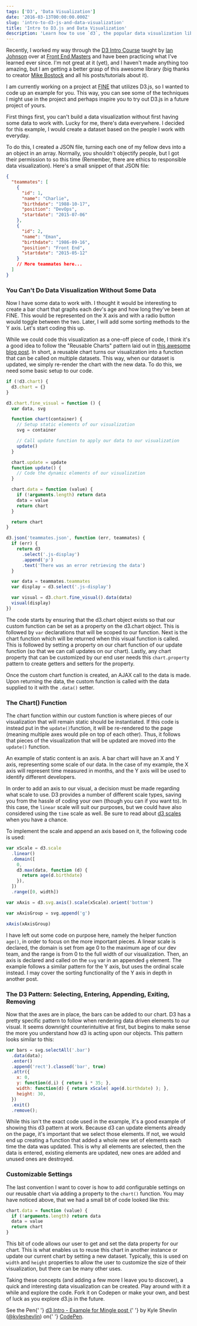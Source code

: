 ```yaml
---
tags: ['D3', 'Data Visualization']
date: '2016-03-13T00:00:00.000Z'
slug: 'intro-to-d3-js-and-data-visualization'
title: 'Intro to D3.js and Data Visualization'
description: 'Learn how to use `d3`, the popular data visualization library.'
---
```


Recently, I worked my way through the [D3 Intro Course](https://frontendmasters.com/courses/interactive-data-visualization-d3-js/) taught by [Ian Johnson](https://twitter.com/enjalot) over at [Front End Masters](https://frontendmaster.com) and have been practicing what I've learned ever since. I'm not great at it (yet), and I haven't made anything too amazing, but I am getting a better grasp of this awesome library (big thanks to creator [Mike Bostock](https://twitter.com/mbostock) and all his posts/tutorials about it).

I am currently working on a project at [FINE](https://wearefine.com) that utilizes D3.js, so I wanted to code up an example for you. This way, you can see some of the techniques I might use in the project and perhaps inspire you to try out D3.js in a future project of yours.

First things first, you can't build a data visualization without first having some data to work with. Lucky for me, there's data everywhere. I decided for this example, I would create a dataset based on the people I work with everyday.

To do this, I created a JSON file, turning each one of my fellow devs into a an object in an array. Normally, you shouldn't objectify people, but I got their permission to so this time (Remember, there are ethics to responsible data visualization). Here's a small snippet of that JSON file:

```json
{
  "teammates": [
    {
      "id": 1,
      "name": "Charlie",
      "birthdate": "1988-10-17",
      "position": "DevOps",
      "startdate": "2015-07-06"
    },
    {
      "id": 2,
      "name": "Eman",
      "birthdate": "1986-09-16",
      "position": "Front End",
      "startdate": "2015-05-12"
    }
    // More teammates here...
  ]
}
```

### You Can't Do Data Visualization Without Some Data

Now I have some data to work with. I thought it would be interesting to create a bar chart that graphs each dev's age and how long they've been at FINE. This would be represented on the X axis and with a radio button would toggle between the two. Later, I will add some sorting methods to the Y axis. Let's start coding this up.

While we could code this visualization as a one-off piece of code, I think it's a good idea to follow the "Reusable Charts" pattern laid out in [this awesome blog post](https://bost.ocks.org/mike/chart/). In short, a reusable chart turns our visualization into a function that can be called on multiple datasets. This way, when our dataset is updated, we simply re-render the chart with the new data. To do this, we need some basic setup to our code.

```javascript
if (!d3.chart) {
  d3.chart = {}
}

d3.chart.fine_visual = function () {
  var data, svg

  function chart(container) {
    // Setup static elements of our visualization
    svg = container

    // Call update function to apply our data to our visualization
    update()
  }

  chart.update = update
  function update() {
    // Code the dynamic elements of our visualization
  }

  chart.data = function (value) {
    if (!arguments.length) return data
    data = value
    return chart
  }

  return chart
}

d3.json('teammates.json', function (err, teammates) {
  if (err) {
    return d3
      .select('.js-display')
      .append('p')
      .text('There was an error retrieving the data')
  }

  var data = teammates.teammates
  var display = d3.select('.js-display')

  var visual = d3.chart.fine_visual().data(data)
  visual(display)
})
```

The code starts by ensuring that the d3.chart object exists so that our custom function can be set as a property on the d3.chart object. This is followed by `var` declarations that will be scoped to our function. Next is the chart function which will be returned when this visual function is called. This is followed by setting a property on our chart function of our update function (so that we can call updates on our chart). Lastly, any chart property that can be customized by our end user needs this `chart.property` pattern to create getters and setters for the property.

Once the custom chart function is created, an AJAX call to the data is made. Upon returning the data, the custom function is called with the data supplied to it with the `.data()` setter.

### The Chart() Function

The chart function within our custom function is where pieces of our visualization that will remain static should be instantiated. If this code is instead put in the `update()`function, it will be re-rendered to the page (meaning multiple axes would pile on top of each other). Thus, it follows that pieces of the visualization that will be updated are moved into the `update()` function.

An example of static content is an axis. A bar chart will have an X and Y axis, representing some scale of our data. In the case of my example, the X axis will represent time measured in months, and the Y axis will be used to identify different developers.

In order to add an axis to our visual, a decision must be made regarding what scale to use. D3 provides a number of different scale types, saving you from the hassle of coding your own (though you can if you want to). In this case, the `linear` scale will suit our purposes, but we could have also considered using the `time` scale as well. Be sure to read about [d3 scales](https://github.com/mbostock/d3/wiki/Scales) when you have a chance.

To implement the scale and append an axis based on it, the following code is used:

```javascript
var xScale = d3.scale
  .linear()
  .domain([
    0,
    d3.max(data, function (d) {
      return age(d.birthdate)
    }),
  ])
  .range([0, width])

var xAxis = d3.svg.axis().scale(xScale).orient('bottom')

var xAxisGroup = svg.append('g')

xAxis(xAxisGroup)
```

I have left out some code on purpose here, namely the helper function `age()`, in order to focus on the more important pieces. A linear scale is declared, the domain is set from age 0 to the maximum age of our dev team, and the range is from 0 to the full width of our visualization. Then, an axis is declared and called on the `svg` var in an appended `g` element. The example follows a similar pattern for the Y axis, but uses the ordinal scale instead. I may cover the sorting functionality of the Y axis in depth in another post.

### The D3 Pattern: Selecting, Entering, Appending, Exiting, Removing

Now that the axes are in place, the bars can be added to our chart. D3 has a pretty specific pattern to follow when rendering data driven elements to our visual. It seems downright counterintuitive at first, but begins to make sense the more you understand how d3 is acting upon our objects. This pattern looks similar to this:

```javascript
var bars = svg.selectAll('.bar')
  .data(data);
  .enter()
  .append('rect').classed('bar', true)
  .attr({
    x: 0,
    y: function(d,i) { return i * 35; },
    width: function(d) { return xScale( age(d.birthdate) ); },
    height: 30,
  })
  .exit()
  .remove();
```

While this isn't the exact code used in the example, it's a good example of showing this d3 pattern at work. Because d3 can update elements already on the page, it's important that we select those elements. If not, we would end up creating a function that added a whole new set of elements each time the data was updated. This is why all elements are selected, then the data is entered, existing elements are updated, new ones are added and unused ones are destroyed.

### Customizable Settings

The last convention I want to cover is how to add configurable settings on our reusable chart via adding a property to the `chart()` function. You may have noticed above, that we had a small bit of code looked like this:

```javascript
chart.data = function (value) {
  if (!arguments.length) return data
  data = value
  return chart
}
```

This bit of code allows our user to get and set the data property for our chart. This is what enables us to reuse this chart in another instance or update our current chart by setting a new dataset. Typically, this is used on `width` and `height` properties to allow the user to customize the size of their visualization, but there can be many other uses.

Taking these concepts (and adding a few more I leave you to discover), a quick and interesting data visualization can be created. Play around with it a while and explore the code. Fork it on Codepen or make your own, and best of luck as you explore d3.js in the future.

<p
  class="codepen"
  data-height="770"
  data-theme-id="0"
  data-slug-hash="YqPNeo"
  data-default-tab="result"
  data-user="kyleshevlin"
>
  See the Pen{' '}
  <a href="http://codepen.io/kyleshevlin/pen/YqPNeo/">
    d3 Intro - Example for Mingle post
  </a>{' '}
  by Kyle Shevlin (<a href="http://codepen.io/kyleshevlin">@kyleshevlin</a>) on{' '}
  <a href="http://codepen.io">CodePen</a>.
</p>

<script src="//assets.codepen.io/assets/embed/ei.js" async></script>
